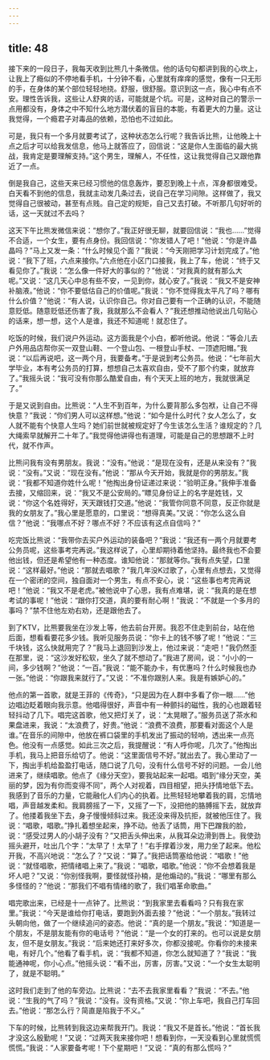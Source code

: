 ```yaml
---
---
---
```

title: 48
---




接下来的一段日子，我每天收到比熊几十条微信。他的话句句都讲到我的心坎上，让我上了瘾似的不停地看手机，十分钟不看，心里就有痒痒的感觉，像有一只无形的手，在身体的某个部位轻轻地挠。舒服，很舒服。意识到这一点，我心中有点不安。理性告诉我，这些让人舒爽的话，可能就是个坑。可是，这种对自己的警示一点用都没有，身体之中不知什么地方潜伏着的盲目的本能，有着更大的力量。这让我觉得，一个瘾君子对毒品的依赖，恐怕也不过如此。

可是，我只有一个多月就要考试了，这种状态怎么行呢？我告诉比熊，让他晚上十点之后才可以给我发信息，他马上就答应了，回信说：“这是你人生面临的最大挑战，我肯定是要理解支持。”这个男生，理解人，不任性，这让我觉得自己又跟他靠近了一点。

倒是我自己，这些天来已经习惯他的信息轰炸，要忍到晚上十点，浑身都很难受。白天看不到他的信息，我就主动发几条过去，说自己在学习间隙。这样做了，我又觉得自己很被动，甚至有点贱。自己定的规矩，自己又去打破。不听那几句好听的话，这一天就过不去吗？

这天下午比熊发微信来说：“想你了。”我正好很无聊，就要回信说：“我也……”觉得不合适，一个女生，要有点身份。我回信说：“你发错人了吧！”他说：“你是许晶晶吗？”马上又发一条：“什么时候见个面？”我说：“今天刚把学习计划完成了。”他说：“我下了班，六点来接你。”六点他在小区门口接我，我上了车，他说：“终于又看见你了。”我说：“怎么像一件好大的事似的？”他说：“对我真的就有那么大呢。”又说：“这几天心中总有些不安，一见到你，就心安了。”我说：“我又不是安神补脑液。”他说：“你不要低估自己的价值呢。”我说：“你不觉得我太平凡了吗？哪有什么价值？”他说：“有人说，认识你自己。你对自己要有一个正确的认识，不能随意贬低。随意贬低还伤害了我，我就那么不会看人？”我还想推动他说出几句贴心的话来，想一想，这个人是谁，我还不知道呢！就忍住了。

吃饭的时候，我们说户外运动。这方面我是个小白，都听他说。他说：“等会儿去户外用品店帮你买一双登山鞋、一个登山包、一根登山手杖、一顶遮阳帽。”我说：“以后再说吧，这一两个月，我要备考。”于是说到考公务员。他说：“七年前大学毕业，本有考公务员的打算，想想自己太喜欢自由，受不了那个约束，就放弃了。”我摇头说：“我可没有你那么酷爱自由，有个天天上班的地方，我就很满足了。”

于是又说到自由。比熊说：“人生不到百年，为什么要背那么多包袱，让自己不得快意？”我说：“你们男人可以这样想。”他说：“如今是什么时代？女人怎么了，女人就不能有个快意人生吗？她们前世就被规定好了今生该怎么生活？谁规定的？几大绳索早就解开二十年了。”我觉得他讲得也有道理，可能是自己的思想跟不上时代，就不作声。

比熊问我有没有男朋友。我说：“没有。”他说：“是现在没有，还是从来没有？”我说：“没有。”又说：“现在没有。”他说：“那从今天开始，我就是你的男朋友。”我说：“我都不知道你姓什么呢！”他掏出身份证递过来说：“验明正身。”我伸手准备去接，又缩回来，说：“我又不是公安局的。”瞟见身份证上的名字是姓钱，又说：“你这个名姓得好，天天跟钱打交道。”他说：“我管你同意不同意，反正你就是我的女朋友了。”我心里是愿意的，口里说：“想得真美。”又说：“你怎么这么自信？”他说：“我哪点不好？哪点不好？不应该有这点自信吗？”

吃完饭比熊说：“我带你去买户外运动的装备吧？”我说：“我还有一两个月就要考公务员呢，这些事考完再说。”我这样说了，心里却期待着他坚持。最终我也不会要他出钱，但还是希望他有一种态度。谁知他说：“那就等你。”我有点失望，口里说：“这样最好。”他说：“那就去唱歌？”我几年没K过歌了，心里有点想去，又觉得在一个密闭的空间，独自面对一个男生，有点不安心，说：“这些事也考完再说吧！”他说：“我又不是老虎。”被他说中了心思，我有点难堪，说：“我真的是在想考试的事呢！”他说：“跟你打交道，真的要有耐心啊！”我说：“不就是一个多月的事吗？”禁不住他左劝右劝，还是跟他去了。

到了KTV，比熊要我坐在沙发上等，他去前台开房。我忍不住走到前台，站在他后面，想看看要花多少钱。我听见服务员说：“你卡上的钱不够了呢！”他说：“三千块钱，这么快就用完了？”我马上退回到沙发上，他过来说：“走吧！”我仍然歪在那里，说：“这沙发好松软，坐久了就不想动了。”我进了房间，说：“小小的一间，多少钱啊？”他说：“一百。”我说：“能不能办卡，有优惠吗？什么时候我也办一张。”他说：“你跟我来就行了。”又说：“不准你跟别人来。我是有嫉妒心的。”

他点的第一首歌，就是王菲的《传奇》，“只是因为在人群中多看了你一眼……”他边唱边眨着眼向我示意。他唱得很好，声音中有一种颤抖的磁性，我的心也跟着轻轻抖动了几下。唱完这首歌，他又把灯关了，说：“太晃眼了。”服务员送了茶水和果盘进来，我说：“太浪费了，好贵。”他说：“浪费不浪费，那要看对面这个人是谁。”在音乐的间隙中，他放在裤口袋里的手机发出了振动的轻响，透出来一点亮色。他没有一点感觉。如此三次之后，我提醒说：“有人呼你呢，几次了。”他掏出手机，我马上把音乐给切了。他说：“这里面信号不好。”就出去了。我心里动了一下，掏出手机给盈盈打电话，随口说了几句，没有什么信号不好的问题。一会儿他进来了，继续唱歌。他点了《缘分天空》，要我站起来一起唱。唱到“缘分天空，美丽的梦，因为有你而变得不同”，两个人对视着，四目相望，把头抒情地低下去。我感到了音乐的力量，它能融化人们内心的执着。比熊轻轻地攀着我的肩，忘情地唱，声音越发柔和。我肩膀摇了一下，又摇了一下，没把他的胳膊摇下去，就放弃了。他搂着我坐下去，身子慢慢倾斜过来。我还没来得及抗拒，就被他压住了。我说：“唱歌，唱歌。”挣扎着想坐起来，挣不动。他丢了话筒，用下巴蹭我的脸，说：“感受过男人的小胡子没有？”又把舌头伸出来，从我耳朵边滑到唇上。我使劲摇头避开，吐出几个字：“太早了！太早了！”右手撑着沙发，用力坐了起来。他松开我，不高兴地说：“怎么了？”又说：“算了。”我把话筒塞给他说：“唱歌！”他说：“就怪唱歌，把情绪唱上来了。”我说：“唱歌，唱歌。”他说：“你不会想着我是坏人吧？”又说：“你别怪我啊，要怪就怪孙楠，是他煽动的。”我说：“哪里有那么多怪怪的？”他说：“那我们不唱有情绪的歌了，我们唱革命歌曲。”

唱完歌出来，已经是十一点钟了。比熊说：“到我家里去看看吗？只有我在家里。”我说：“今天是谁给你打电话，要跑到外面去接？”他说：“一个朋友。”我转过头朝向他，做了一个继续追问的姿态。他说：“真的是一个朋友。”我说：“知道是一个朋友，不是朋友能有你的电话号？”他说：“是一个女的打来的。也可以说是女朋友，但不是女朋友。”我说：“后来她还打来好多次，你都没接呢。你看你的未接来电，有好几个。”他看了看手机，说：“我都不知道，你怎么就知道了？”我说：“我能通神呢，你小心点。”他摇头说：“看不出，厉害，厉害。”又说：“一个女生太聪明了，就是不聪明。”

这时我们走到了他的车旁边。比熊说：“去不去我家里看看？”我说：“不去。”他说：“生我的气了吗？”我说：“没有。没有资格。”又说：“你上车吧，我自己打车回去。”他说：“那怎么行？简直是陷我于不义。”

下车的时候，比熊转到我这边来帮我开门。我说：“我又不是首长。”他说：“首长我才没这么殷勤呢！”又说：“过两天我来接你吧！想看到你，一天没看到心里就慌慌慌慌。”我说：“人家要备考呢！下个星期吧！”又说：“真的有那么慌吗？”